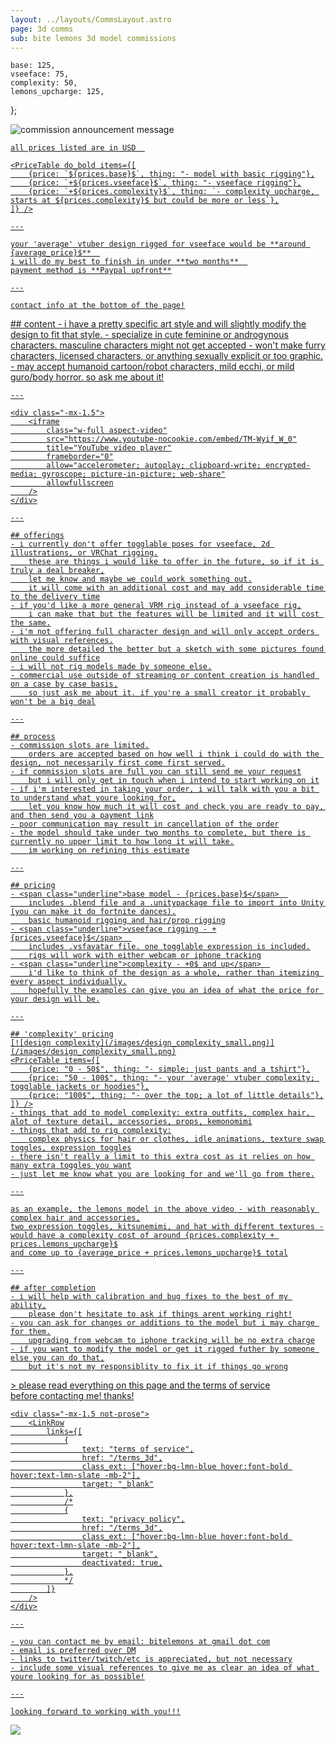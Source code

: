 ```yaml
---
layout: ../layouts/CommsLayout.astro
page: 3d comms
sub: bite lemons 3d model commissions
---
```


    base: 125,
    vseeface: 75,
    complexity: 50,
    lemons_upcharge: 125,
};


<Wide>
    <div class="relative not-prose">
        <img class="z-0" src="/images/comms_announce_web.png" alt="commission announcement message"/>
        <a href="/commissions_3d" class="absolute top-[87%] left-[18%] bottom-[7%] right-[19%]" />
        <div class="z-10 absolute top-[16%] inset-x-[17%] max-w-sm text-xs md:text-lg text-center font-bold">
            <CommissionStatus status="open"/>
        </div>
    </div>
</Wide>

<Section title="quick overview" bg_color="bg-lmn-blue">
    <div class="h-1" />

    all prices listed are in USD  

    <PriceTable do_bold items={[
        {price: `${prices.base}$`, thing: "- model with basic rigging"},
        {price: `+${prices.vseeface}$`, thing: "- vseeface rigging"},
        {price: `+${prices.complexity}$`, thing: `- complexity upcharge, starts at ${prices.complexity}$ but could be more or less`},
    ]} />

    ---

    your 'average' vtuber design rigged for vseeface would be **around {average_price}$**  
    i will do my best to finish in under **two months**  
    payment method is **Paypal upfront**

    ---

    contact info at the bottom of the page!
</Section>

<Section title="info" bg_color="bg-lmn-pink">
    ## content
    - i have a pretty specific art style and will slightly modify the design to fit that style.
    - specialize in cute feminine or androgynous characters. masculine characters might not get accepted
    - won't make furry characters, licensed characters, or anything sexually explicit or too graphic.
    - may accept humanoid cartoon/robot characters, mild ecchi, or mild guro/body horror. so ask me about it!

    ---

    <div class="-mx-1.5">
        <iframe
            class="w-full aspect-video"
            src="https://www.youtube-nocookie.com/embed/TM-Wyif_W_0"
            title="YouTube video player"
            frameborder="0"
            allow="accelerometer; autoplay; clipboard-write; encrypted-media; gyroscope; picture-in-picture; web-share"
            allowfullscreen
        />
    </div>

    ---

    ## offerings
    - i currently don't offer togglable poses for vseeface, 2d illustrations, or VRChat rigging.
        these are things i would like to offer in the future, so if it is truly a deal breaker,
        let me know and maybe we could work something out.
        it will come with an additional cost and may add considerable time to the delivery time
    - if you'd like a more general VRM rig instead of a vseeface rig,
        i can make that but the features will be limited and it will cost the same.
    - i'm not offering full character design and will only accept orders with visual references.
        the more detailed the better but a sketch with some pictures found online could suffice
    - i will not rig models made by someone else.
    - commercial use outside of streaming or content creation is handled on a case by case basis,
        so just ask me about it. if you're a small creator it probably won't be a big deal

    ---

    ## process
    - commission slots are limited.
        orders are accepted based on how well i think i could do with the design, not necessarily first come first served.
    - if commission slots are full you can still send me your request
        but i will only get in touch when i intend to start working on it
    - if i'm interested in taking your order, i will talk with you a bit to understand what youre looking for,
        let you know how much it will cost and check you are ready to pay, and then send you a payment link
    - poor communication may result in cancellation of the order
    - the model should take under two months to complete, but there is currently no upper limit to how long it will take.
        im working on refining this estimate

    ---

    ## pricing
    - <span class="underline">base model - {prices.base}$</span>  
        includes .blend file and a .unitypackage file to import into Unity (you can make it do fortnite dances).
        basic humanoid rigging and hair/prop rigging
    - <span class="underline">vseeface rigging - +{prices.vseeface}$</span>  
        includes .vsfavatar file. one togglable expression is included.
        rigs will work with either webcam or iphone tracking
    - <span class="underline">complexity - +0$ and up</span>  
        i'd like to think of the design as a whole, rather than itemizing every aspect individually.
        hopefully the examples can give you an idea of what the price for your design will be.

    ---

    ## 'complexity' pricing
    [![design complexity](/images/design_complexity_small.png)](/images/design_complexity_small.png)
    <PriceTable items={[
        {price: "0 - 50$", thing: "- simple; just pants and a tshirt"},
        {price: "50 - 100$", thing: "- your 'average' vtuber complexity; togglable jackets or hoodies"},
        {price: "100$", thing: "- over the top; a lot of little details"},
    ]} />
    - things that add to model complexity: extra outfits, complex hair, alot of texture detail, accessories, props, kemonomimi
    - things that add to rig complexity:
        complex physics for hair or clothes, idle animations, texture swap toggles, expression toggles
    - there isn't really a limit to this extra cost as it relies on how many extra toggles you want
    - just let me know what you are looking for and we'll go from there.

    ---

    as an example, the lemons model in the above video - with reasonably complex hair and accessories,
    two expression toggles, kitsunemimi, and hat with different textures -
    would have a complexity cost of around {prices.complexity + prices.lemons_upcharge}$
    and come up to {average_price + prices.lemons_upcharge}$ total

    ---

    ## after completion
    - i will help with calibration and bug fixes to the best of my ability,
        please don't hesitate to ask if things arent working right!
    - you can ask for changes or additions to the model but i may charge for them.
        upgrading from webcam to iphone tracking will be no extra charge
    - if you want to modify the model or get it rigged futher by someone else you can do that,
        but it's not my responsiblity to fix it if things go wrong
</Section>

<Section title="contact" bg_color="bg-lmn-green">
    > please read everything on this page and the terms of service before&nbsp;contacting&nbsp;me! thanks!

    <div class="-mx-1.5 not-prose">
        <LinkRow
            links={[
                {
                    text: "terms of service",
                    href: "/terms_3d",
                    class_ext: ["hover:bg-lmn-blue hover:font-bold hover:text-lmn-slate -mb-2"],
                    target: "_blank"
                },
                /*
                {
                    text: "privacy policy",
                    href: "/terms_3d",
                    class_ext: ["hover:bg-lmn-blue hover:font-bold hover:text-lmn-slate -mb-2"],
                    target: "_blank",
                    deactivated: true,
                },
                */
            ]}
        />
    </div>

    ---

    - you can contact me by email: bitelemons at gmail dot com
    - email is preferred over DM
    - links to twitter/twitch/etc is appreciated, but not necessary
    - include some visual references to give me as clear an idea of what youre looking for as possible!

    ---

    looking forward to working with you!!!
</Section>

<div class="not-prose">
    <a href="/images/mugi_salute.png">
        <img class="drop-shadow" src="/images/mugi_salute_crop.png" />
    </a>
</div>